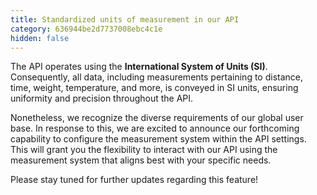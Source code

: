 ```yaml
---
title: Standardized units of measurement in our API
category: 636944be2d7737008ebc4c1e
hidden: false
---
```


The API operates using the **International System of Units (SI)**. Consequently, all data, including measurements pertaining to distance, time, weight, temperature, and more, is conveyed in SI units, ensuring uniformity and precision throughout the API.

Nonetheless, we recognize the diverse requirements of our global user base. In response to this, we are excited to announce our forthcoming capability to configure the measurement system within the API settings. This will grant you the flexibility to interact with our API using the measurement system that aligns best with your specific needs.

Please stay tuned for further updates regarding this feature!
